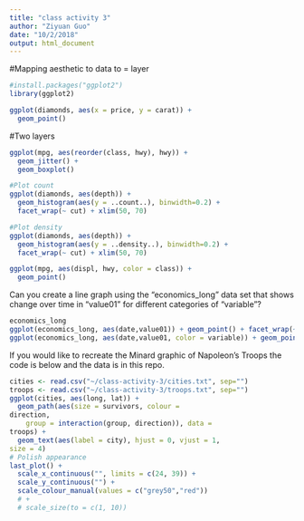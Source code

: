 ```yaml
---
title: "class activity 3"
author: "Ziyuan Guo"
date: "10/2/2018"
output: html_document
---
```


#Mapping aesthetic to data to = layer
```r
#install.packages("ggplot2")
library(ggplot2)

ggplot(diamonds, aes(x = price, y = carat)) +
  geom_point()
```

#Two layers
```r
ggplot(mpg, aes(reorder(class, hwy), hwy)) +
  geom_jitter() +
  geom_boxplot()
```

```r

#Plot count
ggplot(diamonds, aes(depth)) +
  geom_histogram(aes(y = ..count..), binwidth=0.2) +
  facet_wrap(~ cut) + xlim(50, 70)

#Plot density
ggplot(diamonds, aes(depth)) +
  geom_histogram(aes(y = ..density..), binwidth=0.2) +
  facet_wrap(~ cut) + xlim(50, 70)
```

```r
ggplot(mpg, aes(displ, hwy, color = class)) +
  geom_point()

```

Can you create a line graph using the "economics_long" data set that shows change over time in "value01" for different categories of "variable"?

```r
economics_long
ggplot(economics_long, aes(date,value01)) + geom_point() + facet_wrap(~variable) 
ggplot(economics_long, aes(date,value01, color = variable)) + geom_point()
```

If you would like to recreate the Minard graphic of Napoleon's Troops the code is below and the data is in this repo.

```r
cities <- read.csv("~/class-activity-3/cities.txt", sep="")
troops <- read.csv("~/class-activity-3/troops.txt", sep="")
ggplot(cities, aes(long, lat)) +
  geom_path(aes(size = survivors, colour =
direction,
    group = interaction(group, direction)), data =
troops) +
  geom_text(aes(label = city), hjust = 0, vjust = 1,
size = 4)
# Polish appearance
last_plot() +
  scale_x_continuous("", limits = c(24, 39)) +
  scale_y_continuous("") +
  scale_colour_manual(values = c("grey50","red"))
  # +
  # scale_size(to = c(1, 10))
```

